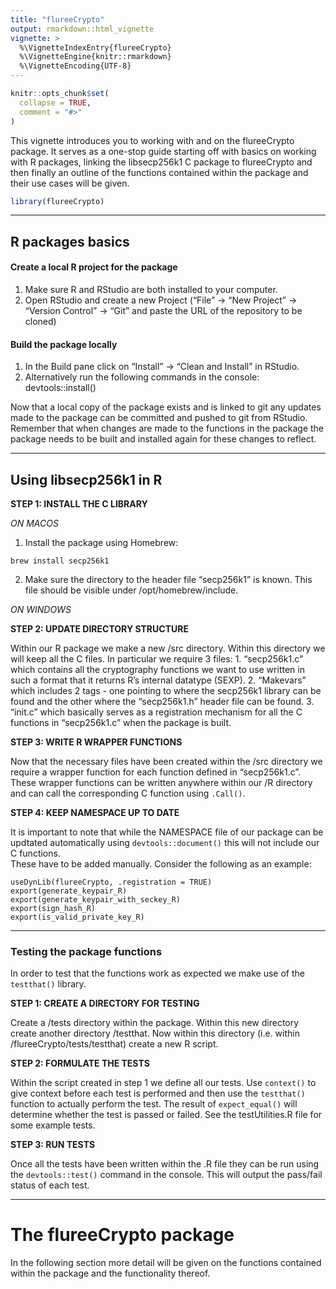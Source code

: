 ```yaml
---
title: "flureeCrypto"
output: rmarkdown::html_vignette
vignette: >
  %\VignetteIndexEntry{flureeCrypto}
  %\VignetteEngine{knitr::rmarkdown}
  %\VignetteEncoding{UTF-8}
---
```


```r
knitr::opts_chunk$set(
  collapse = TRUE,
  comment = "#>"
)
```

This vignette introduces you to working with and on the flureeCrypto package.
It serves as a one-stop guide starting off with basics on working with R 
packages, linking the libsecp256k1 C package to flureeCrypto and then finally an 
outline of the functions contained within the package and their use cases  will 
be given.

```r
library(flureeCrypto)
```

-------------------------------------------------------------------------------

## R packages basics

#### Create a local R project for the package

1.	Make sure R and RStudio are both installed to your computer.
2.	Open RStudio and create a new Project (“File” -> “New Project” -> 
“Version Control” -> “Git”   and paste the URL of the repository to be cloned)

#### Build the package locally 

1. In the Build pane click on “Install” -> “Clean and Install” in RStudio.
2. Alternatively run the following commands in the console:  devtools::install()

Now that a local copy of the package exists and is linked to git any updates 
made to the package can be committed and pushed to git from RStudio.  Remember 
that when changes are made to the functions in the package the package needs to 
be built and installed again for these changes to reflect.

-------------------------------------------------------------------------------

## Using libsecp256k1 in R


**STEP 1:  INSTALL THE C LIBRARY**

*ON MACOS*

1. Install the package using Homebrew: 
```
brew install secp256k1
```
2. Make sure the directory to the header file "secp256k1" is known. This file 
should be visible under /opt/homebrew/include.

*ON WINDOWS*


**STEP 2:  UPDATE DIRECTORY STRUCTURE**

Within our R package we make a new /src directory.  Within this directory we 
will keep all the C files.  In particular we require 3 files:
1. "secp256k1.c" which contains all the cryptography functions we want to use 
written in such a format that it returns R's internal datatype (SEXP).
2. "Makevars" which includes 2 tags - one pointing to where the secp256k1 
library can be found and the other where the "secp256k1.h" header file can be 
found.
3. "init.c" which basically serves as a registration mechanism for all the 
C functions in "secp256k1.c" when the package is built. 

**STEP 3:  WRITE R WRAPPER FUNCTIONS**

Now that the necessary files have been created within the /src directory we 
require a wrapper function for each function defined in "secp256k1.c".  These 
wrapper functions can be written anywhere within our /R directory and can call
the corresponding C function using `.Call()`.

**STEP 4:  KEEP NAMESPACE UP TO DATE**

It is important to note that while the NAMESPACE file of our package can be 
updtated automatically using `devtools::document()` this will not include 
our C functions.  
These have to be added manually.  Consider the following as an example:
```
useDynLib(flureeCrypto, .registration = TRUE)
export(generate_keypair_R)
export(generate_keypair_with_seckey_R)
export(sign_hash_R)
export(is_valid_private_key_R)
```
-------------------------------------------------------------------------------

### Testing the package functions

In order to test that the functions work as expected we make use of the 
`testthat()` library.

**STEP 1:  CREATE A DIRECTORY FOR TESTING**

Create a /tests directory within the package. Within this new directory create 
another directory /testthat.  Now within this directory 
(i.e. within /flureeCrypto/tests/testthat) create a new R script.

**STEP 2:  FORMULATE THE TESTS**

Within the script created in step 1 we define all our tests.  Use 
`context()` to give context before each test is performed and then use the 
`testthat()` function to actually perform the test.  The result of 
`expect_equal()` will determine whether the test is passed or failed.  See the 
testUtilities.R file for some example tests.

**STEP 3:  RUN TESTS**

Once all the tests have been written within the .R file they can be run using 
the `devtools::test()` command in the console. This will output the pass/fail 
status of each test. 

-------------------------------------------------------------------------------
# The **flureeCrypto** package

In the following section more detail will be given on the functions contained 
within the package and the functionality thereof. 

